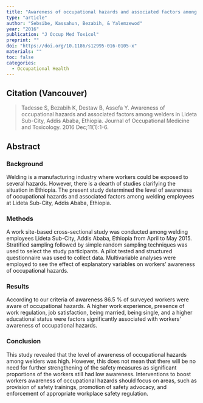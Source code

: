 ```yaml
---
title: "Awareness of occupational hazards and associated factors among welders in Lideta Sub-City, Addis Ababa, Ethiopia."
type: "article"
author: "Sebsibe, Kassahun, Bezabih, & Yalemzewod"
year: "2016"
publication: "J Occup Med Toxicol"
preprint: ""
doi: "https://doi.org/10.1186/s12995-016-0105-x"
materials: ""
toc: false
categories:
  - Occupational Health
---
```


## Citation (Vancouver)

> Tadesse S, Bezabih K, Destaw B, Assefa Y. Awareness of occupational hazards and associated factors among welders in Lideta Sub-City, Addis Ababa, Ethiopia. Journal of Occupational Medicine and Toxicology. 2016 Dec;11(1):1-6.

## Abstract

### Background

Welding is a manufacturing industry where workers could be exposed to several hazards. However, there is a dearth of studies clarifying the situation in Ethiopia. The present study determined the level of awareness of occupational hazards and associated factors among welding employees at Lideta Sub-City, Addis Ababa, Ethiopia.

### Methods

A work site-based cross-sectional study was conducted among welding employees Lideta Sub-City, Addis Ababa, Ethiopia from April to May 2015. Stratified sampling followed by simple random sampling techniques was used to select the study participants. A pilot tested and structured questionnaire was used to collect data. Multivariable analyses were employed to see the effect of explanatory variables on workers' awareness of occupational hazards.

### Results

According to our criteria of awareness 86.5 % of surveyed workers were aware of occupational hazards. A higher work experience, presence of work regulation, job satisfaction, being married, being single, and a higher educational status were factors significantly associated with workers' awareness of occupational hazards.

### Conclusion

This study revealed that the level of awareness of occupational hazards among welders was high. However, this does not mean that there will be no need for further strengthening of the safety measures as significant proportions of the workers still had low awareness. Interventions to boost workers awareness of occupational hazards should focus on areas, such as provision of safety trainings, promotion of safety advocacy, and enforcement of appropriate workplace safety regulation.
